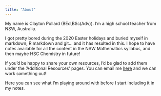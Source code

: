 ```yaml
---
title: "About"
---
```


My name is Clayton Pollard (BEd,BSc(Adv)). I'm a high school teacher from NSW, Australia.

I got pretty bored during the 2020 Easter holidays and buried myself in markdown, R markdown and git... and it has resulted in this. I hope to have notes available for all the content in the NSW Mathematics syllabus, and then maybe HSC Chemistry in future!

If you'd be happy to share your own resources, I'd be glad to add them under the 'Additional Resources' pages. You can email me <a href="mailto:clayton.pollard@det.nsw.edu.au">here</a> and we can work something out!

[Here](https://claytonpollard.github.io/Rmd-testing/index.html) you can see what I'm playing around with before I start including it in my notes.